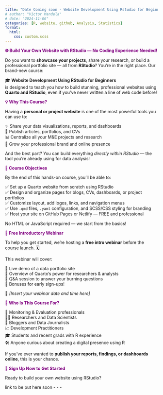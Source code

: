 ```yaml
---
title: "Date Coming soon - Website Development Using Rstudio for Beginners"
# author: "Victor Mandela"
# date: "2024-11-06"
categories: [R, website, github, Analysis, Statistics]
format:
  html:
    css: custom.scss
---
```


<span style="color:#800080; font-weight:bold;">🌐 Build Your Own Website with RStudio — No Coding Experience Needed!</span>

Do you want to **showcase your projects**, share your research, or build a professional portfolio site — all from **RStudio**? You're in the right place. Our brand-new course:

🎓 **Website Development Using RStudio for Beginners**  
is designed to teach you how to build stunning, professional websites using **Quarto and RStudio**, even if you've never written a line of web code before!

<span style="color:#800080; font-weight:bold;">💡 Why This Course?</span>

Having a **personal or project website** is one of the most powerful tools you can use to:

✨ Share your data visualizations, reports, and dashboards  
📄 Publish articles, portfolios, and CVs  
📊 Centralize all your M&E projects and research  
🚀 Grow your professional brand and online presence

And the best part? You can build everything *directly within RStudio* — the tool you’re already using for data analysis!

<span style="color:#800080; font-weight:bold;">🎯 Course Objectives</span>

By the end of this hands-on course, you’ll be able to:

✅ Set up a Quarto website from scratch using RStudio  
✅ Design and organize pages for blogs, CVs, dashboards, or project portfolios  
✅ Customize layout, add logos, links, and navigation menus  
✅ Use `.qmd` files, `.yaml` configuration, and SCSS/CSS styling for branding  
✅ Host your site on GitHub Pages or Netlify — FREE and professional

No HTML or JavaScript required — we start from the basics!

<span style="color:#800080; font-weight:bold;">🎁 Free Introductory Webinar</span>

To help you get started, we're hosting a **free intro webinar** before the course launch. 🗓️

This webinar will cover:

👀 Live demo of a data portfolio site  
🎯 Overview of Quarto’s power for researchers & analysts  
💬 Q&A session to answer your burning questions  
🎁 Bonuses for early sign-ups!

📅 *[Insert your webinar date and time here]*

<span style="color:#800080; font-weight:bold;">👥 Who Is This Course For?</span>

💼 Monitoring & Evaluation professionals  
🧑‍🔬 Researchers and Data Scientists  
📝 Bloggers and Data Journalists  
📈 Development Practitioners  
🎓 Students and recent grads with R experience  
🛠️ Anyone curious about creating a digital presence using R

If you’ve ever wanted to **publish your reports, findings, or dashboards online**, this is your chance.

<span style="color:#800080; font-weight:bold;">📝 Sign Up Now to Get Started</span>

Ready to build your own website using RStudio?

link to be put here soon - - - 

